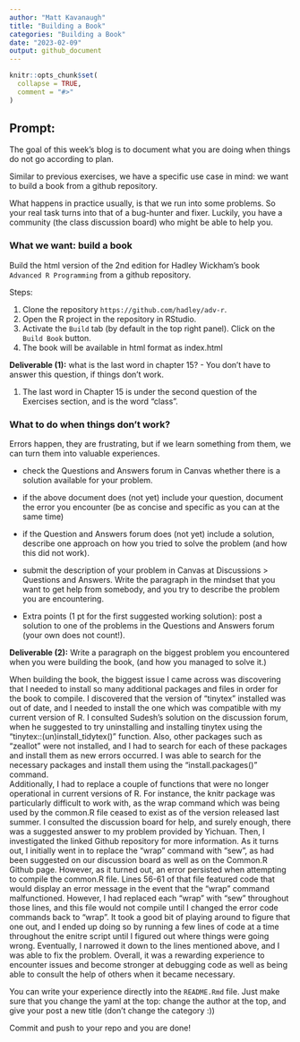 ```yaml
---
author: "Matt Kavanaugh"
title: "Building a Book"
categories: "Building a Book"
date: "2023-02-09"
output: github_document
---
```


<!-- README.md is generated from README.Rmd. Please edit that file -->

```r
knitr::opts_chunk$set(
  collapse = TRUE,
  comment = "#>"
)
```

## Prompt:


The goal of this  week's blog is to document what you are doing when things do not go according to plan. 

Similar to previous exercises, we have a specific use case in mind: we want to build a book from a github repository. 

What happens in practice usually, is that we run into some problems. 
So your real task turns into that of a bug-hunter and fixer. Luckily, you have a community (the class discussion board) who might be able to help you. 



### What we want: build a book

Build the html version of the 2nd edition for Hadley Wickham's book `Advanced R Programming` from a github repository.

Steps:

1. Clone the repository `https://github.com/hadley/adv-r`.
2. Open the R project in the repository in RStudio.
3. Activate the `Build` tab (by default in the top right panel). Click on the `Build Book` button.
4. The book will be available in html format as index.html

**Deliverable (1):** what is the last word in chapter 15? - You don't have to answer this question, if things don't work. 

1. The last word in Chapter 15 is under the second question of the Exercises section, and is the word "class".


### What to do when things don't work?

Errors happen, they are frustrating, but if we learn something from them, we can turn them into valuable experiences.

- check the Questions and Answers forum in Canvas whether there is a solution available for your problem. 

- if the above document does (not yet) include your question, document the error you encounter (be as concise and specific as you can at the same time)

- if the Question and Answers forum does (not yet) include a solution, describe one approach on how you tried to solve the problem (and how this did not work).

- submit the description of your problem in Canvas at Discussions > Questions and Answers.  Write the paragraph in the mindset that you want to get help from somebody, and you try to describe the problem you are encountering. 

- Extra points (1 pt for the first suggested working solution): post a solution to one of the problems in the Questions and Answers forum (your own does not count!). 


**Deliverable (2):** Write a paragraph on the biggest problem you encountered when you were building the book, (and how you managed to solve it.)

When building the book, the biggest issue I came across was discovering that I needed to install so many additional packages and files in order for the book to compile. I discovered that the version of "tinytex" installed was out of date, and I needed to install the one which was compatible with my current version of R.  I consulted Sudesh's solution on the discussion forum, when he suggested to try uninstalling and installing tinytex using the "tinytex::(un)install_tidytex()" function. Also, other packages such as "zeallot" were not installed, and I had to search for each of these packages and install them as new errors occurred. I was able to search for the necessary packages and install them using the "install.packages()" command.   
Additionally, I had to replace a couple of functions that were no longer operational in current versions of R. For instance, the knitr package was particularly difficult to work with, as the wrap command which was being used by the common.R file ceased to exist as of the version released last summer. I consulted the discussion board for help, and surely enough, there was a suggested answer to my problem provided by Yichuan. 
Then, I investigated the linked Github repository for more information. 
As it turns out, I initially went in to replace the "wrap" command with "sew", as had been suggested on our discussion board as well as on the Common.R Github page. 
However, as it turned out, an error persisted when attempting to compile the common.R file.
Lines 56-61 of that file featured code that would display an error message in the event that the "wrap" command malfunctioned. 
However, I had replaced each "wrap" with "sew" throughout those lines, and this file would not compile until I changed the error code commands back to "wrap". It took a good bit of playing around to figure that one out, and I ended up doing so by running a few lines of code at a time throughout the enitre script until I figured out where things were going wrong.
Eventually, I narrowed it down to the lines mentioned above, and I was able to fix the problem. Overall, it was a rewarding experience to encounter issues and become stronger at debugging code as well as being able to consult the help of others when it became necessary.


You can write your experience directly into the `README.Rmd` file. Just make sure that you change the yaml at the top: change the author at the top, and give your post a new title (don't change the category :)) 

Commit and push to your repo and you are done!

